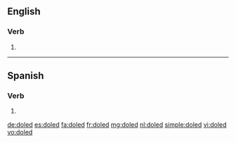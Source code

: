 ==English==

===Verb===
{{head|en|verb form}}

# {{en-past of|dole}}

----
==Spanish==
 
===Verb===
{{es-verb-form|doler}}
 
# {{es-verb form of|region=Spain|ending=er|mood=imperative|sense=affirmative|pers=2|formal=no|number=plural|doler}}

[[de:doled]]
[[es:doled]]
[[fa:doled]]
[[fr:doled]]
[[mg:doled]]
[[nl:doled]]
[[simple:doled]]
[[vi:doled]]
[[vo:doled]]